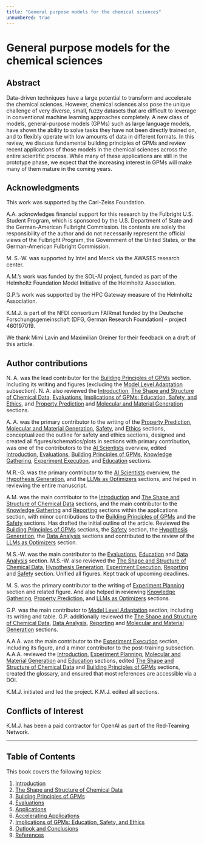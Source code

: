 ```yaml
---
title: "General purpose models for the chemical sciences"
unnumbered: true
---
```


# General purpose models for the chemical sciences

## Abstract

Data-driven techniques have a large potential to transform and accelerate the chemical sciences. 
    However, chemical sciences also pose the unique challenge of very diverse, small, fuzzy datasets that are difficult to leverage in conventional machine learning approaches completely. 
    A new class of models, general-purpose models (GPMs) such as large language models, have shown the ability to solve tasks they have not been directly trained on, and to flexibly operate with low amounts of data in different formats.
    In this review, we discuss fundamental building principles of GPMs and review recent applications of those models in the chemical sciences across the entire scientific process.
    While many of these applications are still in the prototype phase, we expect that the increasing interest in GPMs will make many of them mature in the coming years.

## Acknowledgments

This work was supported by the Carl-Zeiss Foundation. 

A.A.\ acknowledges financial support for this research by the Fulbright U.S. Student Program, which is sponsored by the U.S. Department of State and the German-American Fulbright Commission. Its contents are solely the responsibility of the author and do not necessarily represent the official views of the Fulbright Program, the Government of the United States, or the German-American Fulbright Commission. 
 
M. S.-W.\ was supported by Intel and Merck via the AWASES research center. 

A.M.'s work was funded by the SOL-AI project, funded as part of the Helmholtz Foundation Model Initiative of the Helmholtz Association. 

G.P.'s work was supported by the HPC Gateway measure of the Helmholtz Association.

K.M.J.\ is part of the NFDI consortium FAIRmat funded by the Deutsche Forschungsgemeinschaft (DFG, German Research Foundation) - project 460197019.

We thank Mimi Lavin and Maximilian Greiner for their feedback on a draft of this article.

## Author contributions

N. A. was the lead contributor for the [Building Principles of GPMs](03-architectures.qmd) section. Including its writing and figures (excluding the [Model Level Adaptation](03-architectures.qmd#sec:model_adaptation) subsection). N. A. also reviewed the [Introduction](01-introduction.qmd), [The Shape and Structure of Chemical Data](02-data_taxonomy.qmd), [Evaluations](04-evals.qmd), [Implications of GPMs: Education, Safety, and Ethics](07-safety.qmd), and [Property Prediction](05-applications.qmd#sec:prediction) and [Molecular and Material Generation](05-applications.qmd#sec:mol_generation) sections.

A. A. was the primary contributor to the writing of the [Property Prediction](05-applications.qmd#sec:prediction), [Molecular and Material Generation](05-applications.qmd#sec:mol_generation), [Safety](07-safety.qmd#sec:safety), and [Ethics](07-safety.qmd#sec:ethics) sections, conceptualized the outline for safety and ethics sections, designed and created all figures/schematics/plots in sections with primary contribution, was one of the contributors to the [AI Scientists](05-applications.qmd#sec:ai-scientists) overview, edited [Introduction](01-introduction.qmd), [Evaluations](04-evals.qmd), [Building Principles of GPMs](03-architectures.qmd), [Knowledge Gathering](05-applications.qmd#sec:information_gathering), [Experiment Execution](05-applications.qmd#sec:experiment_execution), and [Education](07-safety.qmd#sec:education) sections.

M.R.-G. was the primary contributor to the [AI Scientists](05-applications.qmd#sec:ai-scientists) overview, the [Hypothesis Generation](05-applications.qmd#sec:hypothesis), and the [LLMs as Optimizers](05-applications.qmd#sec:optimizers) sections, and helped in reviewing the entire manuscript.

A.M. was the main contributor to the [Introduction](01-introduction.qmd) and [The Shape and Structure of Chemical Data](02-data_taxonomy.qmd) sections, and the main contributor to the [Knowledge Gathering](05-applications.qmd#sec:information_gathering) and [Reporting](05-applications.qmd#sec:reporting) sections within the applications section, with minor contributions to the [Building Principles of GPMs](03-architectures.qmd) and the [Safety](07-safety.qmd#sec:safety) sections. Has drafted the initial outline of the article. Reviewed the [Building Principles of GPMs](03-architectures.qmd) sections, the [Safety](07-safety.qmd#sec:safety) section, the [Hypothesis Generation](05-applications.qmd#sec:hypothesis), the [Data Analysis](05-applications.qmd#sec:data_analysis) sections and contributed to the review of the [LLMs as Optimizers](05-applications.qmd#sec:optimizers) section.

M.S.-W. was the main contributor to the [Evaluations](04-evals.qmd), [Education](07-safety.qmd#sec:education) and [Data Analysis](05-applications.qmd#sec:data_analysis) section. M.S.-W. also reviewed the [The Shape and Structure of Chemical Data](02-data_taxonomy.qmd), [Hypothesis Generation](05-applications.qmd#sec:hypothesis), [Experiment Execution](05-applications.qmd#sec:experiment_execution), [Reporting](05-applications.qmd#sec:reporting) and [Safety](07-safety.qmd#sec:safety) section. Unified all figures. Kept track of upcoming deadlines.

M. S. was the primary contributor to the writing of [Experiment Planning](05-applications.qmd#sec:planning) section and related figure. And also helped in reviewing [Knowledge Gathering](05-applications.qmd#sec:information_gathering), [Property Prediction](05-applications.qmd#sec:prediction), and [LLMs as Optimizers](05-applications.qmd#sec:optimizers) sections.

G.P. was the main contributor to [Model Level Adaptation](03-architectures.qmd#sec:model_adaptation) section, including its writing and table. G.P. additionally reviewed the [The Shape and Structure of Chemical Data](02-data_taxonomy.qmd), [Data Analysis](05-applications.qmd#sec:data_analysis), [Reporting](05-applications.qmd#sec:reporting) and [Molecular and Material Generation](05-applications.qmd#sec:mol_generation) sections.

A.A.A. was the main contributor to the [Experiment Execution](05-applications.qmd#sec:experiment_execution) section, including its figure, and a minor contributor to the post-training subsection. A.A.A. reviewed the [Introduction](01-introduction.qmd), [Experiment Planning](05-applications.qmd#sec:planning), [Molecular and Material Generation](05-applications.qmd#sec:mol_generation) and [Education](07-safety.qmd#sec:education) sections, edited [The Shape and Structure of Chemical Data](02-data_taxonomy.qmd) and [Building Principles of GPMs](03-architectures.qmd) sections, created the glossary, and ensured that most references are accessible via a DOI.

K.M.J. initiated and led the project. K.M.J. edited all sections. 

## Conflicts of Interest
K.M.J.\ has been a paid contractor for OpenAI as part of the Red-Teaming Network.

---

## Table of Contents

This book covers the following topics:

1. [Introduction](01-introduction.qmd)
2. [The Shape and Structure of Chemical Data](02-data_taxonomy.qmd)
3. [Building Principles of GPMs](03-architectures.qmd)
4. [Evaluations](04-evals.qmd)
5. [Applications](05-applications.qmd)
6. [Accelerating Applications](06-accelerating_applications.qmd)
7. [Implications of GPMs: Education, Safety, and Ethics](07-safety.qmd)
8. [Outlook and Conclusions](08-outlook_conclusions.qmd)
9. [References](09-references.qmd)
